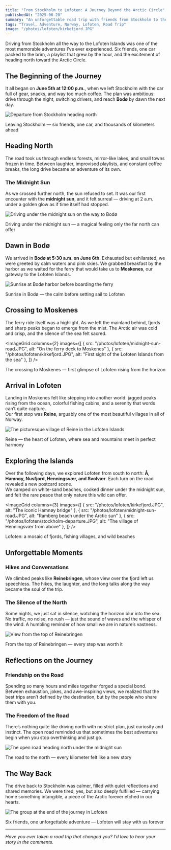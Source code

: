 ```yaml
---
title: "From Stockholm to Lofoten: A Journey Beyond the Arctic Circle"
publishedAt: "2025-06-20"
summary: "An unforgettable road trip with friends from Stockholm to the magical Lofoten Islands — crossing endless Scandinavian landscapes and chasing the midnight sun."
tags: "Travel, Adventure, Norway, Lofoten, Road Trip"
image: "/photos/lofoten/kirkefjord.JPG"
---
```


Driving from Stockholm all the way to the Lofoten Islands was one of the most memorable adventures I’ve ever experienced. Six friends, one car packed to the brim, a playlist that grew by the hour, and the excitement of heading north toward the Arctic Circle.

## The Beginning of the Journey

It all began on **June 5th at 12:00 p.m.**, when we left Stockholm with the car full of gear, snacks, and way too much coffee. The plan was ambitious: drive through the night, switching drivers, and reach **Bodø** by dawn the next day.

<Image
  src="/photos/lofoten/stockholm-departure.JPG"
  alt="Departure from Stockholm heading north"
  width={800}
  height={600}
/>

<Caption>
  Leaving Stockholm — six friends, one car, and thousands of kilometers ahead
</Caption>

## Heading North

The road took us through endless forests, mirror-like lakes, and small towns frozen in time. Between laughter, improvised playlists, and constant coffee breaks, the long drive became an adventure of its own.

### The Midnight Sun

As we crossed further north, the sun refused to set. It was our first encounter with the **midnight sun**, and it felt surreal — driving at 2 a.m. under a golden glow as if time itself had stopped.

<Image
  src="/photos/lofoten/midnight-sun-road.JPG"
  alt="Driving under the midnight sun on the way to Bodø"
  width={800}
  height={600}
/>

<Caption>
  Driving under the midnight sun — a magical feeling only the far north can offer
</Caption>

## Dawn in Bodø

We arrived in **Bodø at 5:30 a.m. on June 6th**. Exhausted but exhilarated, we were greeted by calm waters and pink skies. We grabbed breakfast by the harbor as we waited for the ferry that would take us to **Moskenes**, our gateway to the Lofoten Islands.

<Image
  src="/photos/lofoten/stockholm-departure.JPG"
  alt="Sunrise at Bodø harbor before boarding the ferry"
  width={800}
  height={600}
/>

<Caption>
  Sunrise in Bodø — the calm before setting sail to Lofoten
</Caption>

## Crossing to Moskenes

The ferry ride itself was a highlight. As we left the mainland behind, fjords and sharp peaks began to emerge from the mist. The Arctic air was cold and crisp, and the silence of the sea felt sacred.

<ImageGrid
  columns={2}
  images={[
    { src: "/photos/lofoten/midnight-sun-road.JPG", alt: "On the ferry deck to Moskenes" },
    { src: "/photos/lofoten/kirkefjord.JPG", alt: "First sight of the Lofoten Islands from the sea" },
  ]}
/>

<Caption>
  The crossing to Moskenes — first glimpse of Lofoten rising from the horizon
</Caption>

## Arrival in Lofoten

Landing in Moskenes felt like stepping into another world: jagged peaks rising from the ocean, colorful fishing cabins, and a serenity that words can’t quite capture.  
Our first stop was **Reine**, arguably one of the most beautiful villages in all of Norway.

<Image
  src="/photos/lofoten/kirkefjord.JPG"
  alt="The picturesque village of Reine in the Lofoten Islands"
  width={800}
  height={600}
/>

<Caption>
  Reine — the heart of Lofoten, where sea and mountains meet in perfect harmony
</Caption>

## Exploring the Islands

Over the following days, we explored Lofoten from south to north: **Å, Hamnøy, Nusfjord, Henningsvær, and Svolvær**. Each turn on the road revealed a new postcard scene.  
We camped on white-sand beaches, cooked dinner under the midnight sun, and felt the rare peace that only nature this wild can offer.

<ImageGrid
  columns={3}
  images={[
    { src: "/photos/lofoten/kirkefjord.JPG", alt: "The iconic Hamnøy bridge" },
    { src: "/photos/lofoten/midnight-sun-road.JPG", alt: "Ramberg beach under the Arctic sun" },
    { src: "/photos/lofoten/stockholm-departure.JPG", alt: "The village of Henningsvær from above" },
  ]}
/>

<Caption>
  Lofoten: a mosaic of fjords, fishing villages, and wild beaches
</Caption>

## Unforgettable Moments

### Hikes and Conversations

We climbed peaks like **Reinebringen**, whose view over the fjord left us speechless. The hikes, the laughter, and the long talks along the way became the soul of the trip.

### The Silence of the North

Some nights, we just sat in silence, watching the horizon blur into the sea. No traffic, no noise, no rush — just the sound of waves and the whisper of the wind. A humbling reminder of how small we are in nature’s vastness.

<Image
  src="/photos/lofoten/kirkefjord.JPG"
  alt="View from the top of Reinebringen"
  width={800}
  height={600}
/>

<Caption>
  From the top of Reinebringen — every step was worth it
</Caption>

## Reflections on the Journey

### Friendship on the Road

Spending so many hours and miles together forged a special bond. Between exhaustion, jokes, and awe-inspiring views, we realized that the best trips aren’t defined by the destination, but by the people who share them with you.

### The Freedom of the Road

There’s nothing quite like driving north with no strict plan, just curiosity and instinct. The open road reminded us that sometimes the best adventures begin when you stop overthinking and just go.

<Image
  src="/photos/lofoten/midnight-sun-road.JPG"
  alt="The open road heading north under the midnight sun"
  width={800}
  height={600}
/>

<Caption>
  The road to the north — every kilometer felt like a new story
</Caption>

## The Way Back

The drive back to Stockholm was calmer, filled with quiet reflections and shared memories. We were tired, yes, but also deeply fulfilled — carrying home something intangible, a piece of the Arctic forever etched in our hearts.

<Image
  src="/photos/lofoten/stockholm-departure.JPG"
  alt="The group at the end of the journey in Lofoten"
  width={800}
  height={600}
/>

<Caption>
  Six friends, one unforgettable adventure — Lofoten will stay with us forever
</Caption>

---

*Have you ever taken a road trip that changed you? I’d love to hear your story in the comments.*